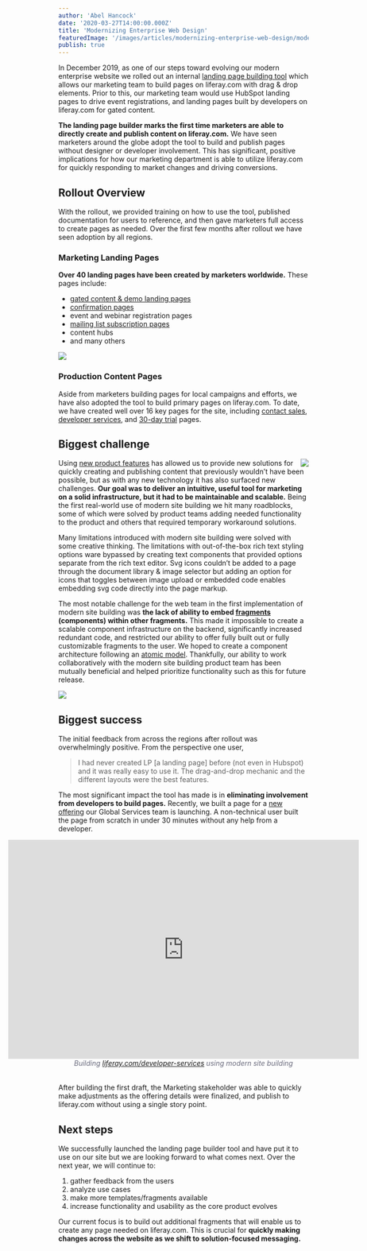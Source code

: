 ```yaml
---
author: 'Abel Hancock'
date: '2020-03-27T14:00:00.000Z'
title: 'Modernizing Enterprise Web Design'
featuredImage: '/images/articles/modernizing-enterprise-web-design/modernizing-enterprise-web-design.png'
publish: true
---
```



In December 2019, as one of our steps toward evolving our modern enterprise website we rolled out an internal [landing page building tool](https://liferay.design/articles/2019/increasing-our-ability-to-convert-prospects/#landing-page-builder) which allows our marketing team to build pages on liferay.com with drag & drop elements. Prior to this, our marketing team would use HubSpot landing pages to drive event registrations, and landing pages built by developers on liferay.com for gated content. 

__The landing page builder marks the first time marketers are able to directly create and publish content on liferay.com.__ We have seen marketers around the globe adopt the tool to build and publish pages without designer or developer involvement. This has significant, positive implications for how our marketing department is able to utilize liferay.com for quickly responding to market changes and driving conversions.

## Rollout Overview
With the rollout, we provided training on how to use the tool, published documentation for users to reference, and then gave marketers full access to create pages as needed. Over the first few months after rollout we have seen adoption by all regions. 

### Marketing Landing Pages
__Over 40 landing pages have been created by marketers worldwide.__ These pages include:
- [gated content & demo landing pages](https://www.liferay.com/one-platform-endless-solutions)
- [confirmation pages](https://www.liferay.com/products/dxp/30-day-trial/thank-you)
- event and webinar registration pages
- [mailing list subscription pages](https://www.liferay.com/web/l/subscribe-to-liferay-notifications)
- content hubs
- and many others

<Image
	margin="2rem"
	src="/images/articles/modernizing-enterprise-web-design/landing-page-examples.png"
	caption="Landing pages built with modern site building"
/>

### Production Content Pages
Aside from marketers building pages for local campaigns and efforts, we have also adopted the tool to build primary pages on liferay.com. To date, we have created well over 16 key pages for the site, including [contact sales](https://www.liferay.com/contact-sales), [developer services](https://www.liferay.com/developer-services), and [30-day trial](https://www.liferay.com/products/dxp/30-day-trial/thank-you) pages. 

## Biggest challenge

<Image
	margin="0 0 0 2rem"
	src="/images/articles/modernizing-enterprise-web-design/heading-fragment-configs.png"
	caption="Heading fragment with styling options"
	size="small"
	align="right"
/>

Using [new product features](https://www.liferay.com/products/dxp/new#accordion-0) has allowed us to provide new solutions for quickly creating and publishing content that previously wouldn’t have been possible, but as with any new technology it has also surfaced new challenges. __Our goal was to deliver an intuitive, useful tool for marketing on a solid infrastructure, but it had to be maintainable and scalable.__ Being the first real-world use of modern site building we hit many roadblocks, some of which were solved by product teams adding needed functionality to the product and others that required temporary workaround solutions.

Many limitations introduced with modern site building were solved with some creative thinking. The limitations with out-of-the-box rich text styling options ware bypassed by creating text components that provided options separate from the rich text editor. Svg icons couldn’t be added to a page through the document library & image selector but adding an option for icons that toggles between image upload or embedded code enables embedding svg code directly into the page markup.

The most notable challenge for the web team in the first implementation of modern site building was __the lack of ability to embed [fragments](https://www.liferay.com/products/dxp/all-features#article-232935133-6) (components) within other fragments.__ This made it impossible to create a scalable component infrastructure on the backend, significantly increased redundant code, and restricted our ability to offer fully built out or fully customizable fragments to the user. We hoped to create a component architecture following an [atomic model](https://atomicdesign.bradfrost.com/). Thankfully, our ability to work collaboratively with the modern site building product team has been mutually beneficial and helped prioritize functionality such as this for future release.

<Image
	margin="2rem"
	src="/images/articles/modernizing-enterprise-web-design/icon-options.png"
	caption="Document selector icon &amp; html embedded svg icon"
    size="medium"
/>

## Biggest success
The initial feedback from across the regions after rollout was overwhelmingly positive. From the perspective one user,

> I had never created LP [a landing page] before (not even in Hubspot) and it was really easy to use it. The drag-and-drop mechanic and the different layouts were the best features.

The most significant impact the tool has made is in __eliminating involvement from developers to build pages.__ Recently, we built a page for a [new offering](https://www.liferay.com/developer-services) our Global Services team is launching. A non-technical user built the page from scratch in under 30 minutes without any help from a developer. 

<div style="width: 140%; max-width: calc(100vw - 2rem); height: 0px; padding-bottom: 87.5%; position:relative; left: 50%; transform: translateX(-50%);"><iframe style="position: absolute;" width="100%" height="100%" src="https://drive.google.com/file/d/1jbf96_pP2tL_ErwmYxluGk28hY7Hl3mz/preview" frameborder="0" allow="accelerometer; autoplay; encrypted-media; gyroscope; picture-in-picture" allowfullscreen></iframe></div>
<figcaption style="color: rgb(107, 108, 126); font-style: italic; text-align: center; margin-bottom: 2rem;">Building <a href="https://www.liferay.com/developer-services">liferay.com/developer-services</a> using modern site building</figcaption>

After building the first draft, the Marketing stakeholder was able to quickly make adjustments as the offering details were finalized, and publish to liferay.com without using a single story point. 

## Next steps
We successfully launched the landing page builder tool and have put it to use on our site but we are looking forward to what comes next. 
Over the next year, we will continue to: 

1. gather feedback from the users
2. analyze use cases
3. make more templates/fragments available
4. increase functionality and usability as the core product evolves

Our current focus is to build out additional fragments that will enable us to create any page needed on liferay.com. This is crucial for __quickly making changes across the website as we shift to solution-focused messaging.__